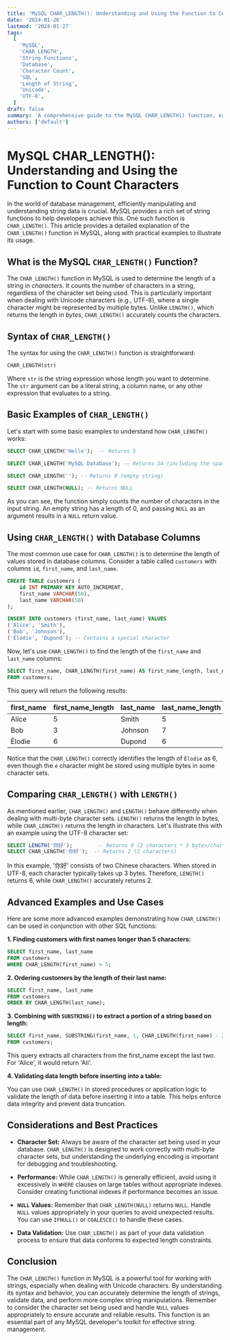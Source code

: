 ```yaml
---
title: 'MySQL CHAR_LENGTH(): Understanding and Using the Function to Count Characters'
date: '2024-01-26'
lastmod: '2024-01-27'
tags:
  [
    'MySQL',
    'CHAR_LENGTH',
    'String Functions',
    'Database',
    'Character Count',
    'SQL',
    'Length of String',
    'Unicode',
    'UTF-8',
  ]
draft: false
summary: 'A comprehensive guide to the MySQL CHAR_LENGTH() function, explaining its usage, syntax, and providing practical examples for counting characters in strings and handling different character sets.'
authors: ['default']
---
```


# MySQL CHAR_LENGTH(): Understanding and Using the Function to Count Characters

In the world of database management, efficiently manipulating and understanding string data is crucial. MySQL provides a rich set of string functions to help developers achieve this. One such function is `CHAR_LENGTH()`. This article provides a detailed explanation of the `CHAR_LENGTH()` function in MySQL, along with practical examples to illustrate its usage.

## What is the MySQL `CHAR_LENGTH()` Function?

The `CHAR_LENGTH()` function in MySQL is used to determine the length of a string in _characters_. It counts the number of characters in a string, regardless of the character set being used. This is particularly important when dealing with Unicode characters (e.g., UTF-8), where a single character might be represented by multiple bytes. Unlike `LENGTH()`, which returns the length in _bytes_, `CHAR_LENGTH()` accurately counts the characters.

## Syntax of `CHAR_LENGTH()`

The syntax for using the `CHAR_LENGTH()` function is straightforward:

```sql
CHAR_LENGTH(str)
```

Where `str` is the string expression whose length you want to determine. The `str` argument can be a literal string, a column name, or any other expression that evaluates to a string.

## Basic Examples of `CHAR_LENGTH()`

Let's start with some basic examples to understand how `CHAR_LENGTH()` works:

```sql
SELECT CHAR_LENGTH('Hello');  -- Returns 5

SELECT CHAR_LENGTH('MySQL Database'); -- Returns 14 (including the space)

SELECT CHAR_LENGTH(''); -- Returns 0 (empty string)

SELECT CHAR_LENGTH(NULL); -- Returns NULL
```

As you can see, the function simply counts the number of characters in the input string. An empty string has a length of 0, and passing `NULL` as an argument results in a `NULL` return value.

## Using `CHAR_LENGTH()` with Database Columns

The most common use case for `CHAR_LENGTH()` is to determine the length of values stored in database columns. Consider a table called `customers` with columns `id`, `first_name`, and `last_name`.

```sql
CREATE TABLE customers (
    id INT PRIMARY KEY AUTO_INCREMENT,
    first_name VARCHAR(50),
    last_name VARCHAR(50)
);

INSERT INTO customers (first_name, last_name) VALUES
('Alice', 'Smith'),
('Bob', 'Johnson'),
('Élodie', 'Dupond'); -- Contains a special character
```

Now, let's use `CHAR_LENGTH()` to find the length of the `first_name` and `last_name` columns:

```sql
SELECT first_name, CHAR_LENGTH(first_name) AS first_name_length, last_name, CHAR_LENGTH(last_name) AS last_name_length
FROM customers;
```

This query will return the following results:

| first_name | first_name_length | last_name | last_name_length |
| ---------- | ----------------- | --------- | ---------------- |
| Alice      | 5                 | Smith     | 5                |
| Bob        | 3                 | Johnson   | 7                |
| Élodie     | 6                 | Dupond    | 6                |

Notice that the `CHAR_LENGTH()` correctly identifies the length of `Élodie` as 6, even though the `é` character might be stored using multiple bytes in some character sets.

## Comparing `CHAR_LENGTH()` with `LENGTH()`

As mentioned earlier, `CHAR_LENGTH()` and `LENGTH()` behave differently when dealing with multi-byte character sets. `LENGTH()` returns the length in bytes, while `CHAR_LENGTH()` returns the length in characters. Let's illustrate this with an example using the UTF-8 character set:

```sql
SELECT LENGTH('你好');        -- Returns 6 (2 characters * 3 bytes/character in UTF-8)
SELECT CHAR_LENGTH('你好');  -- Returns 2 (2 characters)
```

In this example, '你好' consists of two Chinese characters. When stored in UTF-8, each character typically takes up 3 bytes. Therefore, `LENGTH()` returns 6, while `CHAR_LENGTH()` accurately returns 2.

## Advanced Examples and Use Cases

Here are some more advanced examples demonstrating how `CHAR_LENGTH()` can be used in conjunction with other SQL functions:

**1. Finding customers with first names longer than 5 characters:**

```sql
SELECT first_name, last_name
FROM customers
WHERE CHAR_LENGTH(first_name) > 5;
```

**2. Ordering customers by the length of their last name:**

```sql
SELECT first_name, last_name
FROM customers
ORDER BY CHAR_LENGTH(last_name);
```

**3. Combining with `SUBSTRING()` to extract a portion of a string based on length:**

```sql
SELECT first_name, SUBSTRING(first_name, 1, CHAR_LENGTH(first_name) - 2) AS shortened_name
FROM customers;
```

This query extracts all characters from the first_name except the last two. For 'Alice', it would return 'Ali'.

**4. Validating data length before inserting into a table:**

You can use `CHAR_LENGTH()` in stored procedures or application logic to validate the length of data before inserting it into a table. This helps enforce data integrity and prevent data truncation.

## Considerations and Best Practices

- **Character Set:** Always be aware of the character set being used in your database. `CHAR_LENGTH()` is designed to work correctly with multi-byte character sets, but understanding the underlying encoding is important for debugging and troubleshooting.

- **Performance:** While `CHAR_LENGTH()` is generally efficient, avoid using it excessively in `WHERE` clauses on large tables without appropriate indexes. Consider creating functional indexes if performance becomes an issue.

- **`NULL` Values:** Remember that `CHAR_LENGTH(NULL)` returns `NULL`. Handle `NULL` values appropriately in your queries to avoid unexpected results. You can use `IFNULL()` or `COALESCE()` to handle these cases.

- **Data Validation:** Use `CHAR_LENGTH()` as part of your data validation process to ensure that data conforms to expected length constraints.

## Conclusion

The `CHAR_LENGTH()` function in MySQL is a powerful tool for working with strings, especially when dealing with Unicode characters. By understanding its syntax and behavior, you can accurately determine the length of strings, validate data, and perform more complex string manipulations. Remember to consider the character set being used and handle `NULL` values appropriately to ensure accurate and reliable results. This function is an essential part of any MySQL developer's toolkit for effective string management.
